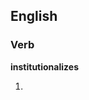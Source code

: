 
==English==

===Verb===
'''institutionalizes'''

# {{third-person singular of|[[institutionalize]]}}